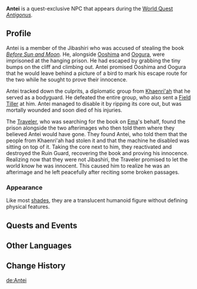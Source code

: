 {{Character Infobox
|type             = Quest NPC
|deceased         = Past
|image            = NPC Antei.png
|title            = "Transgressor"
|region           = Inazuma
|affiliation      = Enkanomiya
|affiliation2     = Jibashiri
|affiliation3     = Shades of Tokoyo
}}
'''Antei''' is a quest-exclusive NPC that appears during the [[World Quest]] ''[[Antigonus]].''

==Profile==
Antei is a member of the Jibashiri who was accused of stealing the book ''[[Before Sun and Moon]]''. He, alongside [[Ooshima]] and [[Oogura]], were imprisoned at the hanging prison. He had escaped by grabbing the tiny bumps on the cliff and climbing out. Antei promised Ooshima and Oogura that he would leave behind a picture of a bird to mark his escape route for the two while he sought to prove their innocence.

Antei tracked down the culprits, a diplomatic group from [[Khaenri'ah]] that he served as a bodyguard. He defeated the entire group, who also sent a [[Ruin Guard|Field Tiller]] at him. Antei managed to disable it by ripping its core out, but was mortally wounded and soon died of his injuries.

The [[Traveler]], who was searching for the book on [[Ema]]'s behalf, found the prison alongside the two afterimages who then told them where they believed Antei would have gone. They found Antei, who told them that the people from Khaenri'ah had stolen it and that the machine he disabled was sitting on top of it. Taking the core next to him, they reactivated and destroyed the Ruin Guard, recovering the book and proving his innocence. Realizing now that they were not Jibashiri, the Traveler promised to let the world know he was innocent. This caused him to realize he was an afterimage and he left peacefully after reciting some broken passages.

===Appearance===
Like most [[Shades of Tokoyo|shades]], they are a translucent humanoid figure without defining physical features.

==Quests and Events==
{{Quests and Events}}

==Other Languages==
{{Other Languages
|default_hidden = 1
|en      = Antei
|zhs     = 安贞
|zhs_rm  = Ānzhēn
|zht     = 安貞
|zht_rm  = Ānzhēn
|ja      = 安貞
|ja_rm   = Antei
|ko      = 안테
|ko_rm   = Ante
|es      = Antei
|fr      = Antei
|ru      = Антэй
|th      = Antei
|vi      = Antei
|de      = Antei
|id      = Antei
|pt      = Antei
|tr      = Antei
|it      = Antei
}}

==Change History==
{{Change History|2.4}}

[[de:Antei]]
